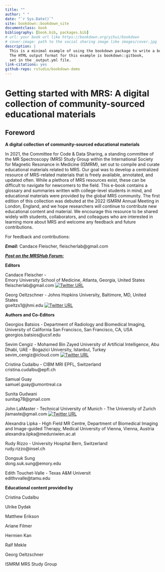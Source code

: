```yaml
--- 
title: ""
author: " "
date: "`r Sys.Date()`"
site: bookdown::bookdown_site
documentclass: book
bibliography: [book.bib, packages.bib]
# url: your book url like https://bookdown.org/yihui/bookdown
# cover-image: path to the social sharing image like images/cover.jpg
description: |
  This is a minimal example of using the bookdown package to write a book.
  The HTML output format for this example is bookdown::gitbook,
  set in the _output.yml file.
link-citations: yes
github-repo: rstudio/bookdown-demo
---
```


# Getting started with MRS: A digital collection of community-sourced educational materials

## Foreword 

__A digital collection of community-sourced educational materials__

In 2021, the Committee for Code & Data Sharing, a standing committee of the MR Spectroscopy (MRS) Study Group within the International Society for Magnetic Resonance in Medicine (ISMRM), set out to compile and curate educational materials related to MRS. Our goal was to develop a centralized resource of MRS-related materials that is freely available, annotated, and updated often. While a plethora of MRS resources exist, these can be difficult to navigate for newcomers to the field. This e-book contains a glossary and summaries written with college-level students in mind, and educational materials were provided by the global MRS community. The first edition of this collection was debuted at the 2022 ISMRM Annual Meeting in London, England, and we hope researchers will continue to contribute new educational content and material. We encourage this resource to be shared widely with students, collaborators, and colleagues who are interested in learning more about MRS and welcome any feedback and future contributions.  

For feedback and contributions:  

***Email:*** Candace Fleischer, fleischerlab@gmail.com 

[***Post on the MRSHub Forum:***](https://forum.mrshub.org/) 

__Editors__ 

Candace Fleischer -  
Emory University School of Medicine, Atlanta, Georgia, United States <br>
fleischerlab@gmail.com 
[![Twitter URL](https://img.shields.io/twitter/url/https/twitter.com/fleischer_lab.svg?style=social&label=Follow%20%40fleischer_lab)](https://twitter.com/fleischer_lab)


Georg Oeltzschner - 
Johns Hopkins University, Baltimore, MD, United States <br>
goeltzs1@jhmi.edu 
[![Twitter URL](https://img.shields.io/twitter/url/https/twitter.com/oeltzschner.svg?style=social&label=Follow%20%40oeltzschner)](https://twitter.com/oeltzschner)

 
__Authors and Co-Editors__ 

Georgios Batsios - 
Department of Radiology and Biomedical Imaging, University of California San Francisco, San Francisco, CA, USA <br>
georgios.batsios@ucsf.edu

Sevim Cengiz - 
Mohamed Bin Zayed University of Artificial Intelligence, Abu Dhabi, UAE - 
Bogazici University, Istanbul, Turkey <br>
sevim_cengiz@icloud.com
[![Twitter URL](https://img.shields.io/twitter/url/https/twitter.com/siimcengiz.svg?style=social&label=Follow%20%40siimcengiz)](https://twitter.com/siimcengiz)

Cristina Cudalbu - 
CIBM MRI EPFL, Switzerland <br> 
cristina.cudalbu@epfl.ch


Samual Guay <br>
samuel.guay@umontreal.ca

Sunita Gudwani <br>
sunitag78@gmail.com 

John LaMaster - 
Technical University of Munich -
The University of Zurich <br>
jlamaste@gmail.com
[![Twitter URL](https://img.shields.io/twitter/url/https/twitter.com/johntlamaster.svg?style=social&label=Follow%20%40johntlamaster)](https://twitter.com/johntlamaster)

Alexandra Lipka - 
High Field MR Centre, Department of Biomedical Imaging and Image-guided Therapy, Medical University of Vienna, Vienna, Austria <br>
alexandra.lipka@meduniwien.ac.at

Rudy Rizzo - 
University Hospital Bern, Switzerland <br>
rudy.rizzo@insel.ch

Dongsuk Sung <br>
dong.suk.sung@emory.edu 

Edith Touchet-Valle - 
Texas A&M Universit <br>
edithvvalle@tamu.edu
 
__Educational content provided by__ 

Cristina Cudalbu 

Ulrike Dydak 

Matthew Erikson 

Ariane Filmer 

Hermien Kan 

Ralf Mekle 

Georg Oeltzschner 

ISMRM MRS Study Group 
